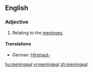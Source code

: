 ==English==
===Adjective===
{{en-adj|-}}

#{{anatomy}} Relating to the [[meninges]].

====Translations====
{{trans-top|relating to the meninges}}
*German: [[Hirnhaut|Hirnhaut-]]
{{trans-mid}}
{{trans-bottom}}

[[hu:meningeal]]
[[vi:meningeal]]
[[zh:meningeal]]